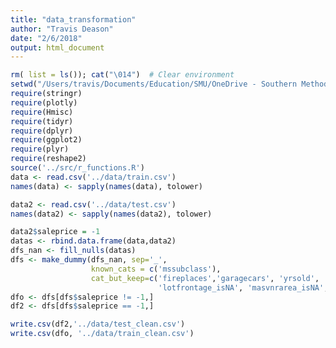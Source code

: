 ```yaml
---
title: "data_transformation"
author: "Travis Deason"
date: "2/6/2018"
output: html_document
---
```


```r
rm( list = ls()); cat("\014")  # Clear environment
setwd("/Users/travis/Documents/Education/SMU/OneDrive - Southern Methodist University/Code/ds6372_grp1/notebooks")
require(stringr)
require(plotly)
require(Hmisc)
require(tidyr)
require(dplyr)
require(ggplot2)
require(plyr)
require(reshape2)
source('../src/r_functions.R')
data <- read.csv('../data/train.csv')
names(data) <- sapply(names(data), tolower)
```



```r
data2 <- read.csv('../data/test.csv')
names(data2) <- sapply(names(data2), tolower)
```



```r
data2$saleprice = -1
datas <- rbind.data.frame(data,data2)
dfs_nan <- fill_nulls(datas)
dfs <- make_dummy(dfs_nan, sep='_',
                  known_cats = c('mssubclass'), 
                  cat_but_keep=c('fireplaces','garagecars', 'yrsold', 'fullbath', 'halfbath', 'kitchenabvgr', 'bsmtfullbath', 'bsmthalfbath',
                                 'lotfrontage_isNA', 'masvnrarea_isNA', 'garageyrblt_isNA'))
dfo <- dfs[dfs$saleprice != -1,]
df2 <- dfs[dfs$saleprice == -1,]

write.csv(df2,'../data/test_clean.csv')
write.csv(dfo, '../data/train_clean.csv')
```

